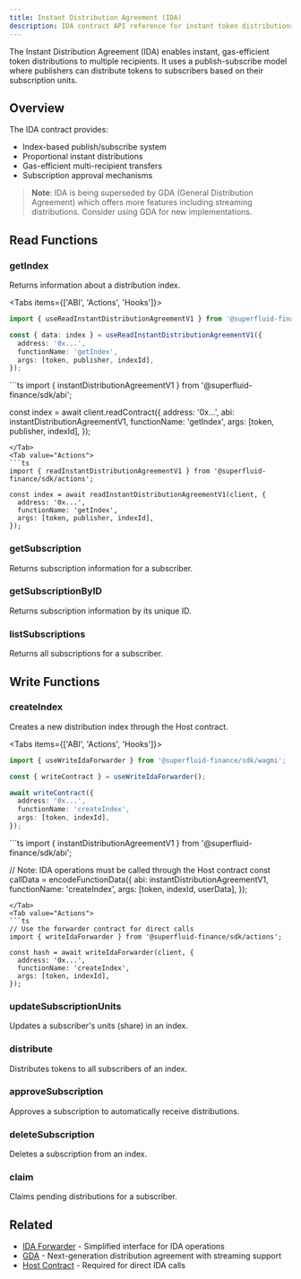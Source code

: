 ```yaml
---
title: Instant Distribution Agreement (IDA)
description: IDA contract API reference for instant token distributions
---
```



The Instant Distribution Agreement (IDA) enables instant, gas-efficient token distributions to multiple recipients. It uses a publish-subscribe model where publishers can distribute tokens to subscribers based on their subscription units.

## Overview

The IDA contract provides:
- Index-based publish/subscribe system
- Proportional instant distributions
- Gas-efficient multi-recipient transfers
- Subscription approval mechanisms

> **Note**: IDA is being superseded by GDA (General Distribution Agreement) which offers more features including streaming distributions. Consider using GDA for new implementations.

## Read Functions

### getIndex

Returns information about a distribution index.

<Tabs items={['ABI', 'Actions', 'Hooks']}>
<Tab value="Hooks">
```ts
import { useReadInstantDistributionAgreementV1 } from '@superfluid-finance/sdk/wagmi';

const { data: index } = useReadInstantDistributionAgreementV1({
  address: '0x...',
  functionName: 'getIndex',
  args: [token, publisher, indexId],
});
```
</Tab>
<Tab value="ABI">
```ts
import { instantDistributionAgreementV1 } from '@superfluid-finance/sdk/abi';

const index = await client.readContract({
  address: '0x...',
  abi: instantDistributionAgreementV1,
  functionName: 'getIndex',
  args: [token, publisher, indexId],
});
```
</Tab>
<Tab value="Actions">
```ts
import { readInstantDistributionAgreementV1 } from '@superfluid-finance/sdk/actions';

const index = await readInstantDistributionAgreementV1(client, {
  address: '0x...',
  functionName: 'getIndex',
  args: [token, publisher, indexId],
});
```
</Tab>
</Tabs>

### getSubscription

Returns subscription information for a subscriber.

### getSubscriptionByID

Returns subscription information by its unique ID.

### listSubscriptions

Returns all subscriptions for a subscriber.

## Write Functions

### createIndex

Creates a new distribution index through the Host contract.

<Tabs items={['ABI', 'Actions', 'Hooks']}>
<Tab value="Hooks">
```ts
import { useWriteIdaForwarder } from '@superfluid-finance/sdk/wagmi';

const { writeContract } = useWriteIdaForwarder();

await writeContract({
  address: '0x...',
  functionName: 'createIndex',
  args: [token, indexId],
});
```
</Tab>
<Tab value="ABI">
```ts
import { instantDistributionAgreementV1 } from '@superfluid-finance/sdk/abi';

// Note: IDA operations must be called through the Host contract
const callData = encodeFunctionData({
  abi: instantDistributionAgreementV1,
  functionName: 'createIndex',
  args: [token, indexId, userData],
});
```
</Tab>
<Tab value="Actions">
```ts
// Use the forwarder contract for direct calls
import { writeIdaForwarder } from '@superfluid-finance/sdk/actions';

const hash = await writeIdaForwarder(client, {
  address: '0x...',
  functionName: 'createIndex',
  args: [token, indexId],
});
```
</Tab>
</Tabs>

### updateSubscriptionUnits

Updates a subscriber's units (share) in an index.

### distribute

Distributes tokens to all subscribers of an index.

### approveSubscription

Approves a subscription to automatically receive distributions.

### deleteSubscription

Deletes a subscription from an index.

### claim

Claims pending distributions for a subscriber.

## Related

- [IDA Forwarder](/docs/api/essential/ida-forwarder) - Simplified interface for IDA operations
- [GDA](/docs/api/advanced/gda) - Next-generation distribution agreement with streaming support
- [Host Contract](/docs/api/advanced/host) - Required for direct IDA calls